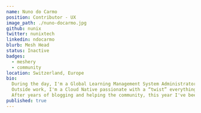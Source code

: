 ---
name: Nuno do Carmo
position: Contributor - UX
image_path: ./nuno-docarmo.jpg
github: nunix
twitter: nunixtech
linkedin: ndocarmo
blurb: Mesh Head
status: Inactive
badges:
  - meshery
  - community
location: Switzerland, Europe
bio:
  During the day, I'm a Global Learning Management System Administrator and Trainer for a pharma company based in Switzerland. 
  Outside work, I'm a Cloud Native passionate with a “twist” everything I do or test, is from Windows Subsystem for Linux (WSL). 
  After years of blogging and helping the community, this year I've been nominated Docker Captain, CNCF Ambassador and dual Microsoft MVP.
published: true
---

